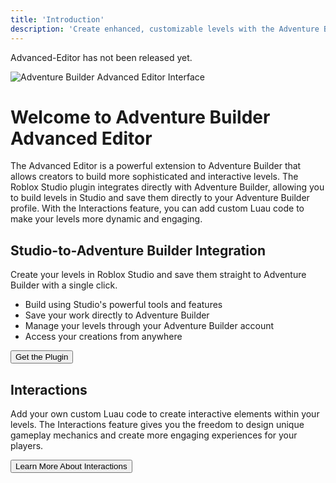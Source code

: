 ```yaml
---
title: 'Introduction'
description: 'Create enhanced, customizable levels with the Adventure Builder Advanced Editor.'
---
```


<Warning>Advanced-Editor has not been released yet.</Warning>

![Adventure Builder Advanced Editor Interface](/assets/advanced-editor/introduction.png)

# Welcome to Adventure Builder Advanced Editor

The Advanced Editor is a powerful extension to Adventure Builder that allows creators to build more sophisticated and interactive levels. The Roblox Studio plugin integrates directly with Adventure Builder, allowing you to build levels in Studio and save them directly to your Adventure Builder profile. With the Interactions feature, you can add custom Luau code to make your levels more dynamic and engaging.

## Studio-to-Adventure Builder Integration
Create your levels in Roblox Studio and save them straight to Adventure Builder with a single click.

* Build using Studio's powerful tools and features
* Save your work directly to Adventure Builder
* Manage your levels through your Adventure Builder account
* Access your creations from anywhere

<Button href="https://create.roblox.com/marketplace/asset/plugin-id" target="_blank">
  Get the Plugin
</Button>

## Interactions
Add your own custom Luau code to create interactive elements within your levels. The Interactions feature gives you the freedom to design unique gameplay mechanics and create more engaging experiences for your players.

<Button href="/interactions" variant="outline">
  Learn More About Interactions
</Button>